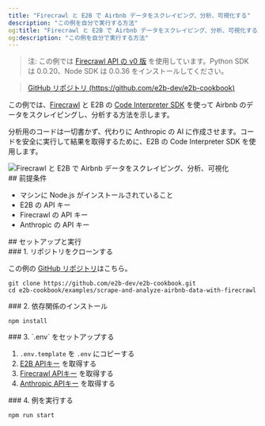 ```yaml
---
title: "Firecrawl と E2B で Airbnb データをスクレイピング、分析、可視化する"
description: "この例を自分で実行する方法"
og:title: "Firecrawl と E2B で Airbnb データをスクレイピング、分析、可視化する"
og:description: "この例を自分で実行する方法"
---
```


> 注: この例では [Firecrawl API の v0 版](/ja/v0/introduction) を使用しています。Python SDK は 0.0.20、Node SDK は 0.0.36 をインストールしてください。

> [GitHub リポジトリ (https://github.com/e2b-dev/e2b-cookbook)](https://github.com/e2b-dev/e2b-cookbook/tree/main/examples/scrape-and-analyze-airbnb-data-with-firecrawl)

この例では、[Firecrawl](https://www.firecrawl.dev/) と E2B の [Code Interpreter SDK](https://github.com/e2b-dev/code-interpreter) を使って Airbnb のデータをスクレイピングし、分析する方法を示します。

分析用のコードは一切書かず、代わりに Anthropic の AI に作成させます。コードを安全に実行して結果を取得するために、E2B の Code Interpreter SDK を使用します。

<img className="block" src="/images/airbnb_prices_chart.png" alt="Firecrawl と E2B で Airbnb データをスクレイピング、分析、可視化" />

<div id="prerequisites">
  ## 前提条件
</div>

* マシンに Node.js がインストールされていること
* E2B の API キー
* Firecrawl の API キー
* Anthropic の API キー

<div id="setup-run">
  ## セットアップと実行
</div>

<div id="1-clone-the-repository">
  ### 1. リポジトリをクローンする
</div>

この例の [GitHub リポジトリ](https://github.com/e2b-dev/e2b-cookbook/tree/main/examples/scrape-and-analyze-airbnb-data-with-firecrawl)はこちら。

```
git clone https://github.com/e2b-dev/e2b-cookbook.git
cd e2b-cookbook/examples/scrape-and-analyze-airbnb-data-with-firecrawl
```

<div id="2-install-dependencies">
  ### 2. 依存関係のインストール
</div>

```
npm install
```

<div id="3-set-up-env">
  ### 3. `.env` をセットアップする
</div>

1. `.env.template` を `.env` にコピーする
2. [E2B APIキー](https://e2b.dev/docs/getting-started/api-key) を取得する
3. [Firecrawl APIキー](https://firecrawl.dev) を取得する
4. [Anthropic APIキー](https://anthropic.com) を取得する

<div id="4-run-the-example">
  ### 4. 例を実行する
</div>

```
npm run start
```
